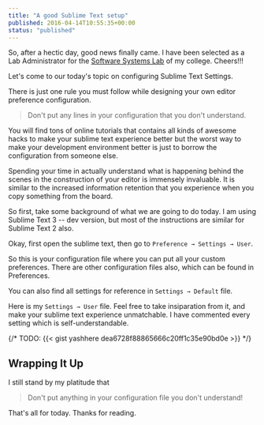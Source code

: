 ```yaml
---
title: "A good Sublime Text setup"
published: 2016-04-14T10:55:35+00:00
status: "published"
---
```


So, after a hectic day, good news finally came. I have been selected as a Lab Administrator for the [Software Systems Lab](https://www.facebook.com/sslnitc/) of my college. Cheers!!!

Let's come to our today's topic on configuring Sublime Text Settings.

There is just one rule you must follow while designing your own editor preference configuration.

> Don't put any lines in your configuration that you don't understand.

You will find tons of online tutorials that contains all kinds of awesome hacks to make your sublime text experience better but the worst way to make your development environment better is just to borrow the configuration from someone else.

Spending your time in actually understand what is happening behind the scenes in the construction of your editor is immensely invaluable. It is similar to the increased information retention that you experience when you copy something from the board.

So first, take some background of what we are going to do today. I am using Sublime Text 3 -- dev version, but most of the instructions are similar for Sublime Text 2 also.

Okay, first open the sublime text, then go to `Preference → Settings → User`.

So this is your configuration file where you can put all your custom preferences. There are other configuration files also, which can be found in Preferences.

You can also find all settings for reference in `Settings → Default` file.

Here is my `Settings → User` file. Feel free to take insiparation from it, and make your sublime text experience unmatchable. I have commented every setting which is self-understandable.

{/* TODO: {{< gist yashhere dea6728f88865666c20ff1c35e90bd0e >}} */}

## Wrapping It Up

I still stand by my platitude that

> Don't put anything in your configuration file you don't understand!

That's all for today. Thanks for reading.
